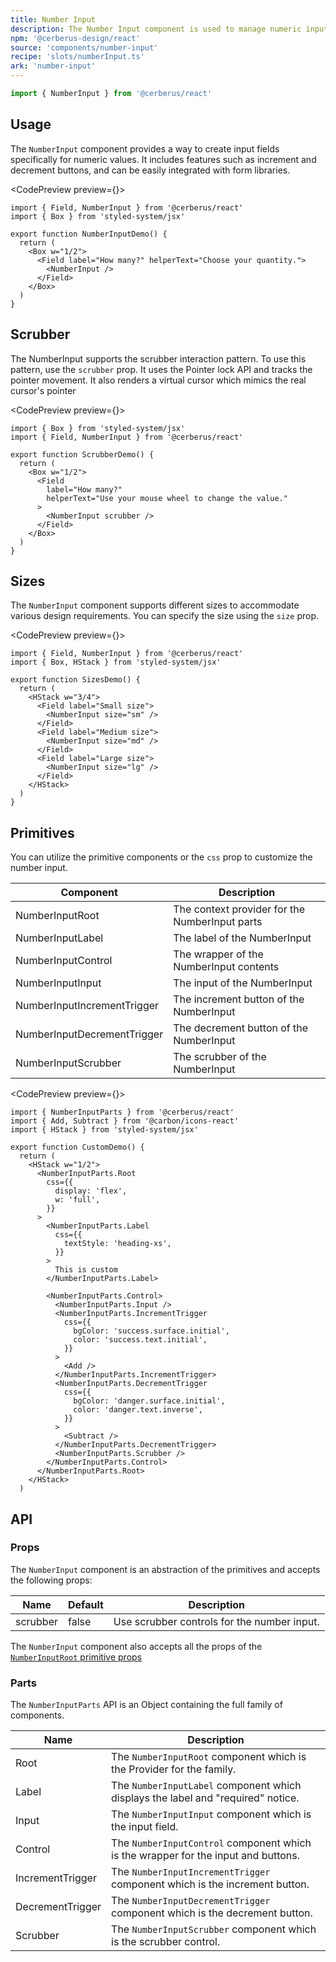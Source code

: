 ```yaml
---
title: Number Input
description: The Number Input component is used to manage numeric input fields.
npm: '@cerberus-design/react'
source: 'components/number-input'
recipe: 'slots/numberInput.ts'
ark: 'number-input'
---
```




```ts
import { NumberInput } from '@cerberus/react'
```

## Usage

The `NumberInput` component provides a way to create input fields specifically for numeric values. It includes features such as increment and decrement buttons, and can be easily integrated with form libraries.

<CodePreview preview={<NumberInputDemo />}>
```tsx
import { Field, NumberInput } from '@cerberus/react'
import { Box } from 'styled-system/jsx'

export function NumberInputDemo() {
  return (
    <Box w="1/2">
      <Field label="How many?" helperText="Choose your quantity.">
        <NumberInput />
      </Field>
    </Box>
  )
}
```
</CodePreview>

## Scrubber

The NumberInput supports the scrubber interaction pattern. To use this pattern, use the `scrubber` prop. It uses the Pointer lock API and tracks the pointer movement. It also renders a virtual cursor which mimics the real cursor's pointer

<CodePreview preview={<ScrubberDemo />}>
```tsx /scrubber/
import { Box } from 'styled-system/jsx'
import { Field, NumberInput } from '@cerberus/react'

export function ScrubberDemo() {
  return (
    <Box w="1/2">
      <Field
        label="How many?"
        helperText="Use your mouse wheel to change the value."
      >
        <NumberInput scrubber />
      </Field>
    </Box>
  )
}
```
</CodePreview>

## Sizes

The `NumberInput` component supports different sizes to accommodate various design requirements. You can specify the size using the `size` prop.

<CodePreview preview={<SizesDemo />}>
```tsx
import { Field, NumberInput } from '@cerberus/react'
import { Box, HStack } from 'styled-system/jsx'

export function SizesDemo() {
  return (
    <HStack w="3/4">
      <Field label="Small size">
        <NumberInput size="sm" />
      </Field>
      <Field label="Medium size">
        <NumberInput size="md" />
      </Field>
      <Field label="Large size">
        <NumberInput size="lg" />
      </Field>
    </HStack>
  )
}
```
</CodePreview>

## Primitives

You can utilize the primitive components or the `css` prop to customize the number input.

| Component | Description |
| --------- | ----------- |
| NumberInputRoot    | The context provider for the NumberInput parts |
| NumberInputLabel   | The label of the NumberInput |
| NumberInputControl | The wrapper of the NumberInput contents |
| NumberInputInput   | The input of the NumberInput |
| NumberInputIncrementTrigger | The increment button of the NumberInput |
| NumberInputDecrementTrigger | The decrement button of the NumberInput |
| NumberInputScrubber | The scrubber of the NumberInput |

<CodePreview preview={<CustomDemo />}>
```tsx
import { NumberInputParts } from '@cerberus/react'
import { Add, Subtract } from '@carbon/icons-react'
import { HStack } from 'styled-system/jsx'

export function CustomDemo() {
  return (
    <HStack w="1/2">
      <NumberInputParts.Root
        css={{
          display: 'flex',
          w: 'full',
        }}
      >
        <NumberInputParts.Label
          css={{
            textStyle: 'heading-xs',
          }}
        >
          This is custom
        </NumberInputParts.Label>

        <NumberInputParts.Control>
          <NumberInputParts.Input />
          <NumberInputParts.IncrementTrigger
            css={{
              bgColor: 'success.surface.initial',
              color: 'success.text.initial',
            }}
          >
            <Add />
          </NumberInputParts.IncrementTrigger>
          <NumberInputParts.DecrementTrigger
            css={{
              bgColor: 'danger.surface.initial',
              color: 'danger.text.inverse',
            }}
          >
            <Subtract />
          </NumberInputParts.DecrementTrigger>
          <NumberInputParts.Scrubber />
        </NumberInputParts.Control>
      </NumberInputParts.Root>
    </HStack>
  )

```
</CodePreview>


## API

### Props

The `NumberInput` component is an abstraction of the primitives and accepts the following props:

| Name     | Default | Description                                            |
| -------- | ------- | ------------------------------------------------------ |
| scrubber | false   | Use scrubber controls for the number input.            |


The `NumberInput` component also accepts all the props of the [`NumberInputRoot` primitive props](https://ark-ui.com/react/docs/components/number-input#api-reference)

### Parts

The `NumberInputParts` API is an Object containing the full family of components.

<NoteAdmonition description="It is best to only use the NumberInputParts if you are building a custom solution. Importing Object based components will ship every property it includes into your bundle, regardless if you use it or not." />

| Name     | Description                            |
| -------- | -------------------------------------- |
| Root     | The `NumberInputRoot` component which is the Provider for the family. |
| Label    | The `NumberInputLabel` component which displays the label and "required" notice. |
| Input     | The `NumberInputInput` component which is the input field. |
| Control   | The `NumberInputControl` component which is the wrapper for the input and buttons. |
| IncrementTrigger | The `NumberInputIncrementTrigger` component which is the increment button. |
| DecrementTrigger | The `NumberInputDecrementTrigger` component which is the decrement button. |
| Scrubber  | The `NumberInputScrubber` component which is the scrubber control. |
